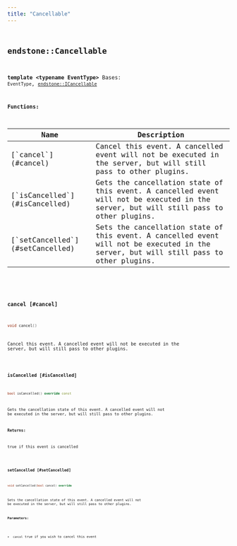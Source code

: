 ```yaml
---
title: "Cancellable"
---
```


## <code className="doc-symbol doc-symbol-class"/> endstone::Cancellable

**template &lt;typename EventType&gt;**
Bases: `EventType`,  [`endstone::ICancellable`](i_cancellable)
















**Functions:**

<table>
<thead>
   <tr>
      <th>Name</th>
      <th>Description</th>
   </tr>
</thead>
<tbody>
<tr key="classendstone_1_1_cancellable_1a3512b47db69c6001f5c0450051308327">
    <td>[`cancel`](#cancel)</td>
    <td>Cancel this event. A cancelled event will not be executed in the server, but will still pass to other plugins.</td>
</tr>
<tr key="classendstone_1_1_cancellable_1a268b73cc5bda0fa5923336d031814faa">
    <td>[`isCancelled`](#isCancelled)</td>
    <td>Gets the cancellation state of this event. A cancelled event will not be executed in the server, but will still pass to other plugins.</td>
</tr>
<tr key="classendstone_1_1_cancellable_1aa12df44bcb66924d06a689d0dd07865e">
    <td>[`setCancelled`](#setCancelled)</td>
    <td>Sets the cancellation state of this event. A cancelled event will not be executed in the server, but will still pass to other plugins.</td>
</tr>
</tbody>
</table>

### <code className="doc-symbol doc-symbol-function"/> cancel [#cancel]

```cpp
void cancel()
```

Cancel this event. A cancelled event will not be executed in the server, but will still pass to other plugins.

### <code className="doc-symbol doc-symbol-function"/> isCancelled [#isCancelled]

```cpp
bool isCancelled() override const
```

Gets the cancellation state of this event. A cancelled event will not be executed in the server, but will still pass to other plugins.





**Returns:**

true if this event is cancelled 





        
### <code className="doc-symbol doc-symbol-function"/> setCancelled [#setCancelled]

```cpp
void setCancelled(bool cancel) override
```

Sets the cancellation state of this event. A cancelled event will not be executed in the server, but will still pass to other plugins.





**Parameters:**


* `cancel` true if you wish to cancel this event 




        